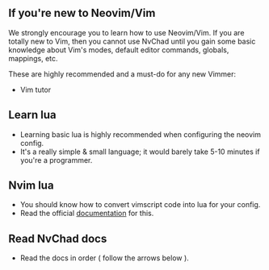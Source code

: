 ## If you're new to Neovim/Vim

We strongly encourage you to learn how to use Neovim/Vim. If you are totally new to Vim, then you cannot use NvChad until you gain some basic knowledge about Vim's modes, default editor commands, globals, mappings, etc.

These are highly recommended and a must-do for any new Vimmer:

- Vim tutor

## Learn lua 

- Learning basic lua is highly recommended when configuring the neovim config.
- It's a really simple & small language; it would barely take 5-10 minutes if you're a programmer.

## Nvim lua

- You should know how to convert vimscript code into lua for your config.
- Read the official [documentation](https://neovim.io/doc/user/lua-guide.html#lua-guide) for this.

## Read NvChad docs

- Read the docs in order ( follow the arrows below ).
